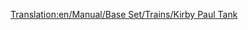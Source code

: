 [[Translation:en/Manual/Base Set/Trains/Kirby Paul Tank]]
{{de/Züge|Name=Kirby Paul Tank
|Image=[[File:en/Kirbypaultank.png]]
|Kosten=£8,203 ($16.462)
|Geschwindigkeit=64 km/h (40 mph)
|Gewicht=47 t
|Leistung=304 PS (223 kW)
|Betriebskosten=£820 ($1.640)
|Entwurf=1925
|Betriebsdauer=15
|Platz=k.A.
|Beschreibung=Die "Kirby-Paul Tank" ist eine der ersten Zugmaschinen,auf die man zu Beginn des Spieles stößt. Sie ist billig und hat eine geringe Geschwindigkeit und Leistung. Versuchen Sie so schnell wie möglich, sofern es die Zeit und Ihr Geld zulassen, auf ein besseres Model umzurüsten.
|Reales-Leben="Collett Pannier Tank", um genau zu sein, die [http://en.wikipedia.org/wiki/GWR_5700_Class GWR 5700 Class] (englisch).
}}